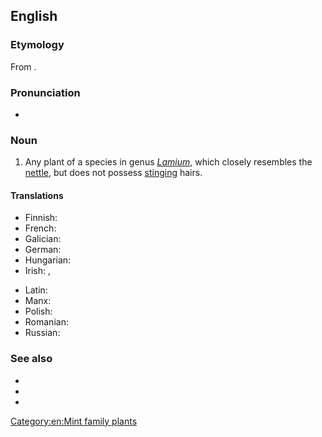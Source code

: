 ==English==

===Etymology===
From {{compound|dead|nettle|lang=en}}.

===Pronunciation===
* {{a|UK}} {{IPA|/ˈdɛdnɛtəl/|lang=en}}

===Noun===
{{en-noun}}

# Any plant of a species in genus ''[[Lamium]]'', which closely resembles the [[nettle]], but does not possess [[stinging]] hairs.

====Translations====
{{trans-top|plant of the genus ''Lamium''}}
* Finnish: {{t+|fi|peippi}}
* French: {{t+|fr|lamier|m}}
* Galician: {{t|gl|chuchamel|m}}
* German: {{t+|de|Taubnessel|f}}
* Hungarian: {{t+|hu|árvacsalán}}
* Irish: {{t|ga|caochneantóg|f}}, {{t|ga|neantóg chaoch|f}}
{{trans-mid}}
* Latin: {{t|la|lamium|n}}
* Manx: {{t|gv|ard-firryn|m}}
* Polish: {{t+|pl|jasnota|f}}
* Romanian: {{t+|ro|sugel|m}}
* Russian: {{t+|ru|ясно́тка|f}}
{{trans-bottom}}

===See also===
* {{pedia}}
* {{specieslite|Lamium}}
* {{commonslite|Lamium}}

[[Category:en:Mint family plants]]